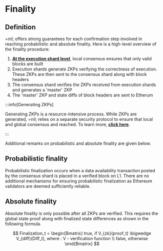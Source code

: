 # Finality

## Definition

=nil; offers strong guarantees for each confirmation step involved in reaching probabilistic and absolute finality. Here is a high-level overview of the finality procedure:

1. [**At the execution shard level**](./shards-parallel-execution#state-consensus-checks), local consensus ensures that only valid blocks are built
2. Execution shards generate ZKPs verifying the correctness of execution. These ZKPs are then sent to the consensus shard along with block headers
3. The consensus shard verifies the ZKPs received from execution shards and generates a 'master' ZKP
4. The 'master' ZKP and state diffs of block headers are sent to Etherum

:::info[Generating ZKPs]

Generating ZKPs is a resource-intensive process. While ZKPs are generated, =nil; relies on a separate security protocol to ensure that local and global consensus and reached. To learn more, [**click here**](./shards-parallel-execution#consensus-shard).

:::

Additional remarks on probabilistic and absolute finality are given below.

## Probabilistic finality

Probabilistic finalization occurs when a data availability transaction posted by the consensus shard is placed in a verified block on L1. There are no additional mechanisms for ensuring probabilistic finalization as Ethereum validators are deemed sufficiently reliable.

## Absolute finality

Absolute finality is only possible after all ZKPs are verified. This requires the global state proof along with finalized state differences as shown in the following formula.

$$
Finalization_t = \begin{Bmatrix} true, if V_{zk}(proof_t) \bigwedge V_{diff}(Diff_t), where : V - verification function \\ false, otherwise \end{Bmatrix}
$$


